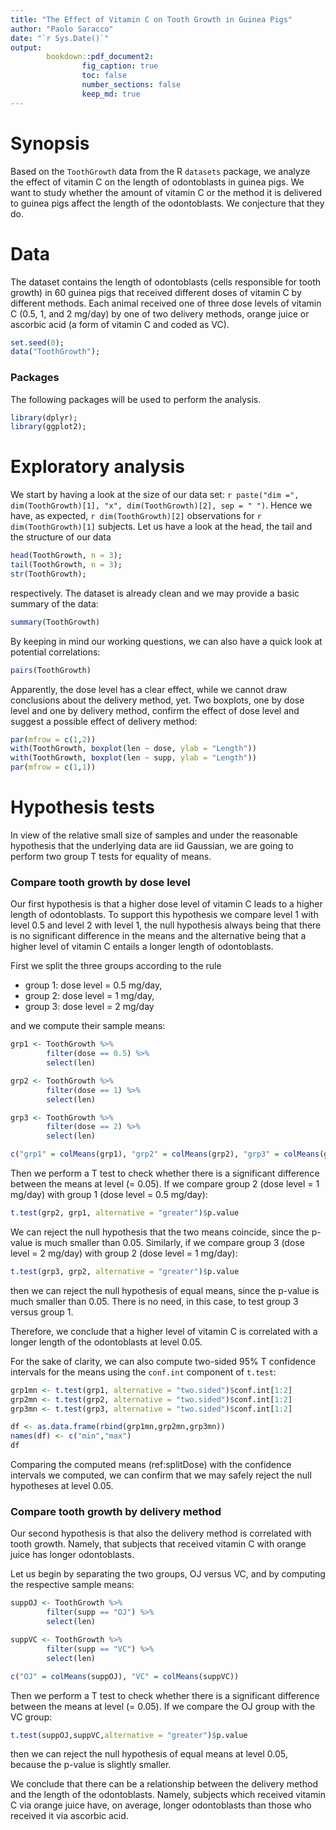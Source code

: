 ```yaml
---
title: "The Effect of Vitamin C on Tooth Growth in Guinea Pigs"
author: "Paolo Saracco"
date: "`r Sys.Date()`"
output:
        bookdown::pdf_document2:
                fig_caption: true
                toc: false
                number_sections: false
                keep_md: true
---
```


# Synopsis

Based on the `ToothGrowth` data from the R `datasets` package, we analyze
the effect of vitamin C on the length of odontoblasts in guinea pigs. We want 
to study whether the amount of vitamin C or the method it is delivered to 
guinea pigs affect the length of the odontoblasts. We conjecture that they do.

# Data 

The dataset contains the length of odontoblasts (cells responsible for tooth
growth) in 60 guinea pigs that received different doses of vitamin C by 
different methods. Each animal received one of three dose levels of
vitamin C (0.5, 1, and 2 mg/day) by one of two delivery methods, orange juice 
or ascorbic acid (a form of vitamin C and coded as VC).

```r
set.seed(0);
data("ToothGrowth");
```

### Packages

The following packages will be used to perform the analysis.

```r
library(dplyr);
library(ggplot2);
```

# Exploratory analysis

We start by having a look at the size of our data set: 
`r paste("dim =", dim(ToothGrowth)[1], "x", dim(ToothGrowth)[2], sep = " ")`.
Hence we have, as expected, `r dim(ToothGrowth)[2]` observations for 
`r dim(ToothGrowth)[1]` subjects. Let us have a look at the head, the tail 
and the structure of our data

```r
head(ToothGrowth, n = 3);
tail(ToothGrowth, n = 3);
str(ToothGrowth);
```

respectively. The dataset is already clean and we may provide a basic summary of the data:

```r
summary(ToothGrowth)
```

By keeping in mind our working questions, we can also have a quick look at 
potential correlations:

```r
pairs(ToothGrowth)
```

Apparently, the dose level has a clear effect, while we cannot draw conclusions
about the delivery method, yet. Two boxplots, one by dose level and one by 
delivery method, confirm the effect of dose level and suggest a possible effect 
of delivery method:

```r
par(mfrow = c(1,2))
with(ToothGrowth, boxplot(len ~ dose, ylab = "Length"))
with(ToothGrowth, boxplot(len ~ supp, ylab = "Length"))
par(mfrow = c(1,1))
```

# Hypothesis tests

In view of the relative small size of samples and under the reasonable 
hypothesis that the underlying data are iid Gaussian, we are going to perform 
two group T tests for equality of means.

### Compare tooth growth by dose level

Our first hypothesis is that a higher dose level of vitamin C leads to a 
higher length of odontoblasts. To support this hypothesis we compare level 
1 with level 0.5 and level 2 with level 1, the null hypothesis always being 
that there is no significant difference in the means and the alternative
being that a higher level of vitamin C entails a longer length of odontoblasts.

First we split the three groups according to the rule 

- group 1: dose level = 0.5 mg/day,
- group 2: dose level = 1 mg/day,
- group 3: dose level = 2 mg/day

and we compute their sample means:

```r
grp1 <- ToothGrowth %>%
        filter(dose == 0.5) %>%
        select(len)

grp2 <- ToothGrowth %>%
        filter(dose == 1) %>%
        select(len)

grp3 <- ToothGrowth %>%
        filter(dose == 2) %>%
        select(len)

c("grp1" = colMeans(grp1), "grp2" = colMeans(grp2), "grp3" = colMeans(grp3))
```

Then we perform a T test to check whether there is a significant difference 
between the means at level \(\alpha = 0.05\). If we compare group 2 (dose 
level = 1 mg/day) with group 1 (dose level = 0.5 mg/day):

```r
t.test(grp2, grp1, alternative = "greater")$p.value
```

We can reject the null hypothesis that the two means coincide, since the 
p-value is much smaller than 0.05. Similarly, if we compare group 3 (dose 
level = 2 mg/day) with group 2 (dose level = 1 mg/day):

```r
t.test(grp3, grp2, alternative = "greater")$p.value
```

then we can reject the null hypothesis of equal means, since the p-value is much 
smaller than 0.05. There is no need, in this case, to test group 3 versus 
group 1.

Therefore, we conclude that a higher level of vitamin C is correlated with a 
longer length of the odontoblasts at level 0.05.

For the sake of clarity, we can also compute two-sided 95% T confidence 
intervals for the means using the `conf.int` component of `t.test`:

```r
grp1mn <- t.test(grp1, alternative = "two.sided")$conf.int[1:2]
grp2mn <- t.test(grp2, alternative = "two.sided")$conf.int[1:2]
grp3mn <- t.test(grp3, alternative = "two.sided")$conf.int[1:2]

df <- as.data.frame(rbind(grp1mn,grp2mn,grp3mn))
names(df) <- c("min","max")
df
```

Comparing the computed means (ref:splitDose) with the confidence intervals 
we computed, we can confirm that we may safely reject the null hypotheses at 
level 0.05.

### Compare tooth growth by delivery method

Our second hypothesis is that also the delivery method is correlated with 
tooth growth. Namely, that subjects that received vitamin C with orange juice 
has longer odontoblasts.

Let us begin by separating the two groups, OJ versus VC, and by computing 
the respective sample means:

```r
suppOJ <- ToothGrowth %>%
        filter(supp == "OJ") %>%
        select(len)

suppVC <- ToothGrowth %>%
        filter(supp == "VC") %>%
        select(len)

c("OJ" = colMeans(suppOJ), "VC" = colMeans(suppVC))
```

Then we perform a T test to check whether there is a significant difference 
between the means at level \(\alpha = 0.05\). If we compare the OJ group with 
the VC group:

```r
t.test(suppOJ,suppVC,alternative = "greater")$p.value
```

then we can reject the null hypothesis of equal means at level 0.05, because 
the p-value is slightly smaller.

We conclude that there can be a relationship between the delivery method and 
the length of the odontoblasts. Namely, subjects which received vitamin C via 
orange juice have, on average, longer odontoblasts than those who received it 
via ascorbic acid.